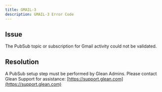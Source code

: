 ```yaml
---
title: GMAIL-3
description: GMAIL-3 Error Code
---
```


## Issue

The PubSub topic or subscription for Gmail activity could not be validated.

## Resolution

A PubSub setup step must be performed by Glean Admins. Please contact Glean Support for assistance: [https://support.glean.com](https://support.glean.com)
